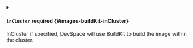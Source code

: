 


<details className="config-field" data-expandable="true">
<summary>

#### `inCluster` <span className="config-field-required" data-required="false">required</span> <span className="config-field-type"></span> <span className="config-field-default"></span> <span className="config-field-enum"></span> {#images-buildKit-inCluster}

InCluster if specified, DevSpace will use BuildKit to build the image within the cluster.

</summary>

<PartialInClusterreference />


</details>


<PartialPreferMinikube />


<PartialArgs />


<PartialCommand />
